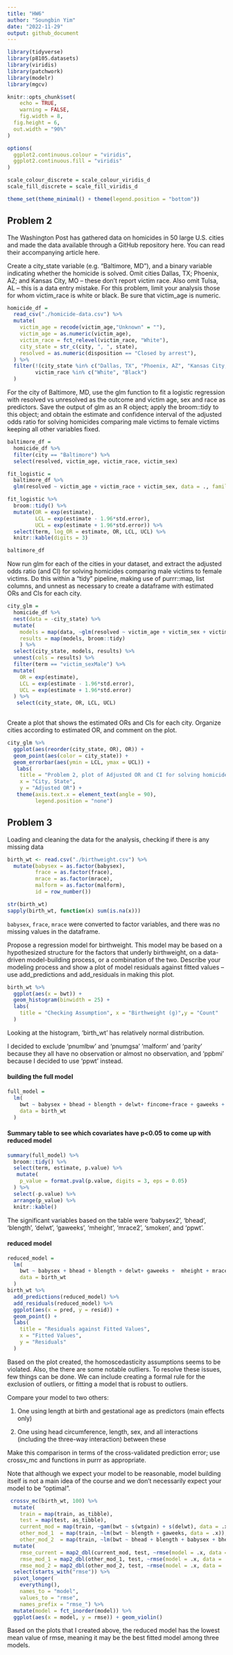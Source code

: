 ```yaml
---
title: "HW6"
author: "Soungbin Yim"
date: "2022-11-29"
output: github_document
---
```


```r
library(tidyverse)
library(p8105.datasets)
library(viridis)
library(patchwork)
library(modelr)
library(mgcv)

knitr::opts_chunk$set(
	echo = TRUE,
	warning = FALSE,
	fig.width = 8, 
  fig.height = 6,
  out.width = "90%"
)

options(
  ggplot2.continuous.colour = "viridis",
  ggplot2.continuous.fill = "viridis"
)

scale_colour_discrete = scale_colour_viridis_d
scale_fill_discrete = scale_fill_viridis_d

theme_set(theme_minimal() + theme(legend.position = "bottom"))
```

## Problem 2
The Washington Post has gathered data on homicides in 50 large U.S. cities and made the data available through a GitHub repository here. You can read their accompanying article here.

Create a city_state variable (e.g. “Baltimore, MD”), and a binary variable indicating whether the homicide is solved. Omit cities Dallas, TX; Phoenix, AZ; and Kansas City, MO – these don’t report victim race. Also omit Tulsa, AL – this is a data entry mistake. For this problem, limit your analysis those for whom victim_race is white or black. Be sure that victim_age is numeric.
```r
homicide_df =
  read_csv("./homicide-data.csv") %>%
  mutate(
    victim_age = recode(victim_age,"Unknown" = ""),
    victim_age = as.numeric(victim_age),
    victim_race = fct_relevel(victim_race, "White"),
    city_state = str_c(city, ", ", state), 
    resolved = as.numeric(disposition == "Closed by arrest"),
  ) %>%
  filter(!(city_state %in% c("Dallas, TX", "Phoenix, AZ", "Kansas City, MO", "Tulsa, AL")) &
         victim_race %in% c("White", "Black")
  )
```

For the city of Baltimore, MD, use the glm function to fit a logistic regression with resolved vs unresolved as the outcome and victim age, sex and race as predictors. Save the output of glm as an R object; apply the broom::tidy to this object; and obtain the estimate and confidence interval of the adjusted odds ratio for solving homicides comparing male victims to female victims keeping all other variables fixed.

```r
baltimore_df = 
  homicide_df %>% 
  filter(city == "Baltimore") %>% 
  select(resolved, victim_age, victim_race, victim_sex)

```

```r
fit_logistic = 
  baltimore_df %>% 
  glm(resolved ~ victim_age + victim_race + victim_sex, data = ., family = binomial()) 

fit_logistic %>% 
  broom::tidy() %>% 
  mutate(OR = exp(estimate),
         LCL = exp(estimate - 1.96*std.error),
         UCL = exp(estimate + 1.96*std.error)) %>%
  select(term, log_OR = estimate, OR, LCL, UCL) %>% 
  knitr::kable(digits = 3)

baltimore_df
```

Now run glm for each of the cities in your dataset, and extract the adjusted odds ratio (and CI) for solving homicides comparing male victims to female victims. Do this within a “tidy” pipeline, making use of purrr::map, list columns, and unnest as necessary to create a dataframe with estimated ORs and CIs for each city.

```r
city_glm = 
  homicide_df %>%
  nest(data = -city_state) %>%
  mutate(
    models = map(data, ~glm(resolved ~ victim_age + victim_sex + victim_race, data = ., family = binomial())),
    results = map(models, broom::tidy)
    ) %>%
  select(city_state, models, results) %>%
  unnest(cols = results) %>%
  filter(term == "victim_sexMale") %>%
  mutate(
    OR = exp(estimate),
    LCL = exp(estimate - 1.96*std.error),
    UCL = exp(estimate + 1.96*std.error)
  ) %>%
   select(city_state, OR, LCL, UCL)
  
```

Create a plot that shows the estimated ORs and CIs for each city. Organize cities according to estimated OR, and comment on the plot.

```r
city_glm %>% 
  ggplot(aes(reorder(city_state, OR), OR)) + 
  geom_point(aes(color = city_state)) + 
  geom_errorbar(aes(ymin = LCL, ymax = UCL)) +
   labs(
    title = "Problem 2, plot of Adjusted OR and CI for solving homicides comparing male victims to female victims In each city ",
    x = "City, State",
    y = "Adjusted OR") +
   theme(axis.text.x = element_text(angle = 90),
         legend.position = "none")
```


## Problem 3
Loading and cleaning the data for the analysis, checking if there is any missing data

```r
birth_wt <- read.csv("./birthweight.csv") %>% 
  mutate(babysex = as.factor(babysex),
         frace = as.factor(frace),
         mrace = as.factor(mrace),
         malform = as.factor(malform),
         id = row_number())

str(birth_wt)
sapply(birth_wt, function(x) sum(is.na(x)))
```

`babysex`, `frace`, `mrace` were converted to factor variables, and there was no missing values in the dataframe.



Propose a regression model for birthweight. This model may be based on a hypothesized structure for the factors that underly birthweight, on a data-driven model-building process, or a combination of the two. Describe your modeling process and show a plot of model residuals against fitted values – use add_predictions and add_residuals in making this plot.

```r
birth_wt %>% 
  ggplot(aes(x = bwt)) + 
  geom_histogram(binwidth = 25) + 
  labs(
    title = "Checking Assumption", x = "Birthweight (g)",y = "Count"
  )
```

Looking at the histogram, 'birth_wt' has relatively normal distribution. 

I decided to exclude 'pnumlbw' and 'pnumgsa' 'malform' and 'parity' because they all have no observation or almost no observation, and 'ppbmi' because I decided to use 'ppwt' instead. 

#### building the full model

```r
full_model = 
  lm(
    bwt ~ babysex + bhead + blength + delwt+ fincome+frace + gaweeks + menarche+ mheight + momage + mrace + smoken + ppwt + wtgain,
    data = birth_wt
  )
```

#### Summary table to see which covariates have p<0.05 to come up with reduced model

```r
summary(full_model) %>% 
  broom::tidy() %>% 
  select(term, estimate, p.value) %>% 
   mutate(
    p_value = format.pval(p.value, digits = 3, eps = 0.05)
  ) %>% 
  select(-p.value) %>%
  arrange(p_value) %>% 
  knitr::kable()
```

The significant variables based on the table were 'babysex2', 'bhead', 'blength', 'delwt', 'gaweeks', 
'mheight', 'mrace2', 'smoken', and 'ppwt'. 

#### reduced model
```r
reduced_model = 
  lm(
    bwt ~ babysex + bhead + blength + delwt+ gaweeks +  mheight + mrace + smoken + ppwt,
    data = birth_wt
  )
birth_wt %>% 
  add_predictions(reduced_model) %>% 
  add_residuals(reduced_model) %>% 
  ggplot(aes(x = pred, y = resid)) + 
  geom_point() +
  labs(
    title = "Residuals against Fitted Values",
    x = "Fitted Values",
    y = "Residuals"
  )
```

Based on the plot created, the homoscedasticity assumptions seems to be violated. Also, the there are some notable outliers. To resolve these issues, few things can be done. We can include creating a formal rule for the exclusion of outliers, or fitting a model that is robust to outliers.



Compare your model to two others:

1) One using length at birth and gestational age as predictors (main effects only)

2) One using head circumference, length, sex, and all interactions (including the three-way interaction) between these

Make this comparison in terms of the cross-validated prediction error; use crossv_mc and functions in purrr as appropriate.

Note that although we expect your model to be reasonable, model building itself is not a main idea of the course and we don’t necessarily expect your model to be “optimal”.

```r
 crossv_mc(birth_wt, 100) %>% 
  mutate(
    train = map(train, as_tibble),
    test = map(test, as_tibble),
    current_mod = map(train, ~gam(bwt ~ s(wtgain) + s(delwt), data = .x)),
    other_mod_1  = map(train, ~lm(bwt ~ blength + gaweeks, data = .x)),
    other_mod_2  = map(train, ~lm(bwt ~ bhead + blength + babysex + bhead*blength + bhead*babysex + bhead*blength*babysex, data = .x))) %>% 
  mutate(
    rmse_current = map2_dbl(current_mod, test, ~rmse(model = .x, data = .y)),
    rmse_mod_1 = map2_dbl(other_mod_1, test, ~rmse(model = .x, data = .y)),
    rmse_mod_2 = map2_dbl(other_mod_2, test, ~rmse(model = .x, data = .y))) %>% 
  select(starts_with("rmse")) %>% 
  pivot_longer(
    everything(),
    names_to = "model", 
    values_to = "rmse",
    names_prefix = "rmse_") %>% 
  mutate(model = fct_inorder(model)) %>% 
  ggplot(aes(x = model, y = rmse)) + geom_violin()
```

Based on the plots that I created above, the reduced model has the lowest mean value of rmse, meaning it may be the best fitted model among three models. 



